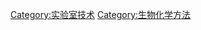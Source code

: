 {{Cat main|聚合酶链式反应}}
{{commons}}
{{Commonscat|Polymerase chain reaction}}

[[Category:实验室技术|Category:实验室技术]]
[[Category:生物化学方法|Category:生物化学方法]]